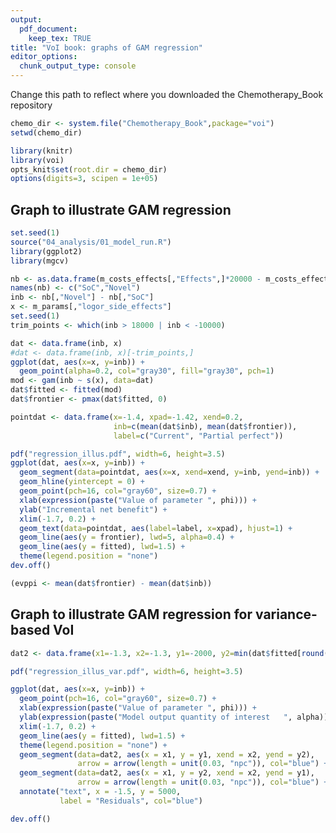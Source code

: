 ```yaml
---
output: 
  pdf_document:
    keep_tex: TRUE
title: "VoI book: graphs of GAM regression" 
editor_options: 
  chunk_output_type: console
---
```


Change this path to reflect where you downloaded the Chemotherapy_Book repository

```r
chemo_dir <- system.file("Chemotherapy_Book",package="voi")
setwd(chemo_dir)
```

```r
library(knitr)
library(voi)
opts_knit$set(root.dir = chemo_dir)
options(digits=3, scipen = 1e+05)
```


## Graph to illustrate GAM regression 

```r
set.seed(1)
source("04_analysis/01_model_run.R")
library(ggplot2)
library(mgcv)

nb <- as.data.frame(m_costs_effects[,"Effects",]*20000 - m_costs_effects[,"Costs",])
names(nb) <- c("SoC","Novel")
inb <- nb[,"Novel"] - nb[,"SoC"]
x <- m_params[,"logor_side_effects"]
set.seed(1)
trim_points <- which(inb > 18000 | inb < -10000)

dat <- data.frame(inb, x)
#dat <- data.frame(inb, x)[-trim_points,]
ggplot(dat, aes(x=x, y=inb)) + 
  geom_point(alpha=0.2, col="gray30", fill="gray30", pch=1)
mod <- gam(inb ~ s(x), data=dat)
dat$fitted <- fitted(mod)
dat$frontier <- pmax(dat$fitted, 0)

pointdat <- data.frame(x=-1.4, xpad=-1.42, xend=0.2, 
                       inb=c(mean(dat$inb), mean(dat$frontier)),
                       label=c("Current", "Partial perfect"))

pdf("regression_illus.pdf", width=6, height=3.5)
ggplot(dat, aes(x=x, y=inb)) + 
  geom_segment(data=pointdat, aes(x=x, xend=xend, y=inb, yend=inb)) +
  geom_hline(yintercept = 0) +
  geom_point(pch=16, col="gray60", size=0.7) + 
  xlab(expression(paste("Value of parameter ", phi))) + 
  ylab("Incremental net benefit") + 
  xlim(-1.7, 0.2) +
  geom_text(data=pointdat, aes(label=label, x=xpad), hjust=1) +
  geom_line(aes(y = frontier), lwd=5, alpha=0.4) +
  geom_line(aes(y = fitted), lwd=1.5) + 
  theme(legend.position = "none")
dev.off()

(evppi <- mean(dat$frontier) - mean(dat$inb))
```



## Graph to illustrate GAM regression for variance-based VoI 

```r

dat2 <- data.frame(x1=-1.3, x2=-1.3, y1=-2000, y2=min(dat$fitted[round(dat$x,2)==-1.33 ]))

pdf("regression_illus_var.pdf", width=6, height=3.5)

ggplot(dat, aes(x=x, y=inb)) + 
  geom_point(pch=16, col="gray60", size=0.7) + 
  xlab(expression(paste("Value of parameter ", phi))) + 
  ylab(expression(paste("Model output quantity of interest   ", alpha))) + 
  xlim(-1.7, 0.2) +
  geom_line(aes(y = fitted), lwd=1.5) + 
  theme(legend.position = "none") +
  geom_segment(data=dat2, aes(x = x1, y = y1, xend = x2, yend = y2),
               arrow = arrow(length = unit(0.03, "npc")), col="blue") + 
  geom_segment(data=dat2, aes(x = x1, y = y2, xend = x2, yend = y1),
               arrow = arrow(length = unit(0.03, "npc")), col="blue") +
  annotate("text", x = -1.5, y = 5000,
           label = "Residuals", col="blue") 

dev.off()

```
